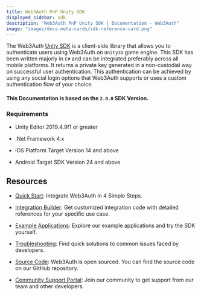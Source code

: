 ```yaml
---
title: Web3Auth PnP Unity SDK
displayed_sidebar: sdk
description: "Web3Auth PnP Unity SDK | Documentation - Web3Auth"
image: "images/docs-meta-cards/sdk-reference-card.png"
---
```


The Web3Auth [Unity SDK](https://github.com/Web3Auth/web3auth-unity-sdk) is a client-side library that allows you to authenticate users using Web3Auth
on `Unity3D` game engine. This SDK has been written majorly in `C#` and can be integrated preferably across all mobile platforms. It returns a private
key generated in a non-custodial way on successful user authentication. This authentication can be achieved by using any social login options that
Web3Auth supports or uses a custom authentication flow of your choice.

#### This Documentation is based on the `2.0.0` SDK Version.

### Requirements

- Unity Editor 2019.4.9f1 or greater

- .Net Framework 4.x

- iOS Platform Target Version 14 and above

- Android Target SDK Version 24 and above

## Resources

- [Quick Start](/quick-start?product=Plug+and+Play&sdk=Plug+and+Play+Unity+SDK): Integrate Web3Auth in 4 Simple Steps.

- [Integration Builder](/integration-builder?lang=UNITY&chain=ETH&evmFramework=WEB3&customAuth=NONE&mfa=DEFAULT&whitelabel=NO&useModal=YES&web3AuthNetwork=TESTNET&rnMode=EXPO&stepIndex=0&stepIndex=0):
  Get customized integration code with detailed references for your specific use case.

- [Example Applications](/examples?product=Plug+and+Play&sdk=Plug+and+Play+Unity+SDK): Explore our example applications and try the SDK yourself.

- [Troubleshooting](/troubleshooting): Find quick solutions to common issues faced by developers.

- [Source Code](https://github.com/Web3Auth/web3auth-unity-sdk): Web3Auth is open sourced. You can find the source code on our GitHub repository.

- [Community Support Portal](https://web3auth.io/community/c/help-pnp/pnp-unity/20): Join our community to get support from our team and other
  developers.
